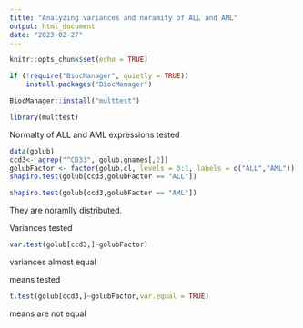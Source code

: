 ---
title: "Analyzing variances and noramity of ALL and AML"
output: html_document
date: "2023-02-27"
---

```{r setup, include=FALSE}
knitr::opts_chunk$set(echo = TRUE)
```


```{r}
if (!require("BiocManager", quietly = TRUE))
    install.packages("BiocManager")

BiocManager::install("multtest")
```

```{r}
library(multtest)

```
Normalty of ALL and AML expressions tested
```{r}
data(golub)
ccd3<- agrep("^CD33", golub.gnames[,2])
golubFactor <- factor(golub.cl, levels = 0:1, labels = c("ALL","AML"))
shapiro.test(golub[ccd3,golubFactor == "ALL"])
```

```{r}
shapiro.test(golub[ccd3,golubFactor == "AML"])
```
They are noramlly distributed.

Variances tested
```{r}
var.test(golub[ccd3,]~golubFactor)
```
variances almost equal

means tested
```{r}
t.test(golub[ccd3,]~golubFactor,var.equal = TRUE)
```
means are not equal